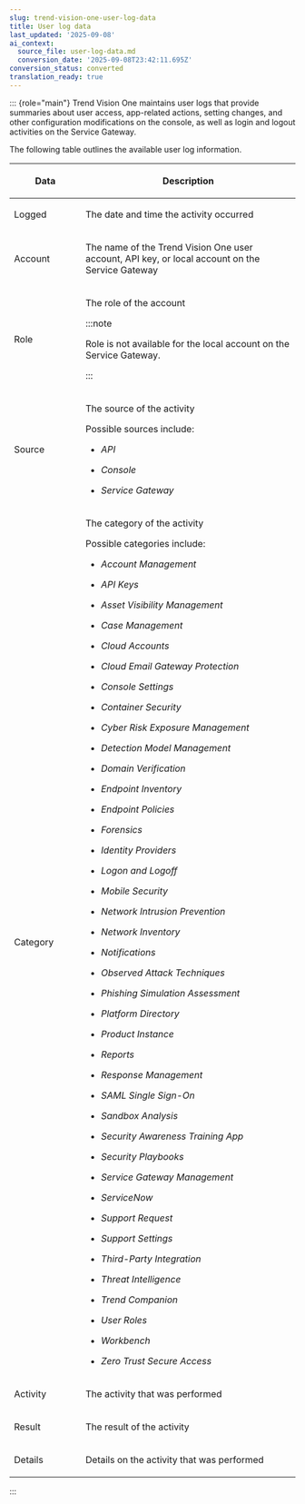 ```yaml
---
slug: trend-vision-one-user-log-data
title: User log data
last_updated: '2025-09-08'
ai_context:
  source_file: user-log-data.md
  conversion_date: '2025-09-08T23:42:11.695Z'
conversion_status: converted
translation_ready: true
---
```


::: {role="main"}
Trend Vision One maintains user logs that provide summaries about user access, app-related actions, setting changes, and other configuration modifications on the console, as well as login and logout activities on the Service Gateway.

The following table outlines the available user log information.

<table>
<colgroup>
<col style="width: 25%" />
<col style="width: 75%" />
</colgroup>
<thead>
<tr>
<th><p>Data</p></th>
<th><p>Description</p></th>
</tr>
</thead>
<tbody>
<tr>
<td><p>Logged</p></td>
<td><p>The date and time the activity occurred</p></td>
</tr>
<tr>
<td><p>Account</p></td>
<td><p>The name of the Trend Vision One user account, API key, or local account on the Service Gateway</p></td>
</tr>
<tr>
<td><p>Role</p></td>
<td><p>The role of the account</p>


:::note

<p>Role is not available for the local account on the Service Gateway.</p>


:::

</td>
</tr>
<tr>
<td><p>Source</p></td>
<td><p>The source of the activity</p>
<p>Possible sources include:</p>
<ul>
<li><p><em>API</em></p></li>
<li><p><em>Console</em></p></li>
<li><p><em>Service Gateway</em></p></li>
</ul></td>
</tr>
<tr>
<td><p>Category</p></td>
<td><p>The category of the activity</p>
<p>Possible categories include:</p>
<ul>
<li><p><em>Account Management</em></p></li>
<li><p><em>API Keys</em></p></li>
<li><p><em>Asset Visibility Management</em></p></li>
<li><p><em>Case Management</em></p></li>
<li><p><em>Cloud Accounts</em></p></li>
<li><p><em>Cloud Email Gateway Protection</em></p></li>
<li><p><em>Console Settings</em></p></li>
<li><p><em>Container Security</em></p></li>
<li><p><em>Cyber Risk Exposure Management</em></p></li>
<li><p><em>Detection Model Management</em></p></li>
<li><p><em>Domain Verification</em></p></li>
<li><p><em>Endpoint Inventory</em></p></li>
<li><p><em>Endpoint Policies</em></p></li>
<li><p><em>Forensics</em></p></li>
<li><p><em>Identity Providers</em></p></li>
<li><p><em>Logon and Logoff</em></p></li>
<li><p><em>Mobile Security</em></p></li>
<li><p><em>Network Intrusion Prevention</em></p></li>
<li><p><em>Network Inventory</em></p></li>
<li><p><em>Notifications</em></p></li>
<li><p><em>Observed Attack Techniques</em></p></li>
<li><p><em>Phishing Simulation Assessment</em></p></li>
<li><p><em>Platform Directory</em></p></li>
<li><p><em>Product Instance</em></p></li>
<li><p><em>Reports</em></p></li>
<li><p><em>Response Management</em></p></li>
<li><p><em>SAML Single Sign-On</em></p></li>
<li><p><em>Sandbox Analysis</em></p></li>
<li><p><em>Security Awareness Training App</em></p></li>
<li><p><em>Security Playbooks</em></p></li>
<li><p><em>Service Gateway Management</em></p></li>
<li><p><em>ServiceNow</em></p></li>
<li><p><em>Support Request</em></p></li>
<li><p><em>Support Settings</em></p></li>
<li><p><em>Third-Party Integration</em></p></li>
<li><p><em>Threat Intelligence</em></p></li>
<li><p><em>Trend Companion</em></p></li>
<li><p><em>User Roles</em></p></li>
<li><p><em>Workbench</em></p></li>
<li><p><em>Zero Trust Secure Access</em></p></li>
</ul></td>
</tr>
<tr>
<td><p>Activity</p></td>
<td><p>The activity that was performed</p></td>
</tr>
<tr>
<td><p>Result</p></td>
<td><p>The result of the activity</p></td>
</tr>
<tr>
<td><p>Details</p></td>
<td><p>Details on the activity that was performed</p></td>
</tr>
</tbody>
</table>
:::

